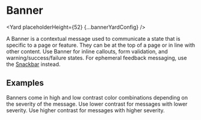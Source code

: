 



# Banner

<Yard placeholderHeight={52} {...bannerYardConfig} />

A Banner is a contextual message used to communicate a state that is specific to a page or feature.
They can be at the top of a page or in line with other content. Use Banner for inline callouts,
form validation, and warning/success/failure states. For ephemeral feedback messaging, use the
[Snackbar](/components/snackbar) instead.

## Examples

Banners come in high and low contrast color combinations depending on the severity of the message.
Use lower contrast for messages with lower severity. Use higher contrast for messages with higher severity.

<Example title="Color schemes" path="banner/variants.tsx">
  <Variants />
</Example>

<Example title="Artwork" path="banner/artwork.tsx">
  <Artwork />
</Example>

<Example title="Action" path="banner/action.tsx">
  <Action />
</Example>

<Exports
  component={BannerExports}
  title="Banner exports"
  path="baseui/banner"
/>
